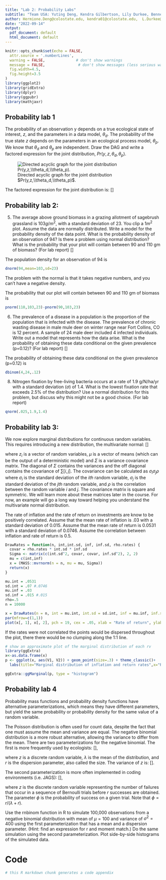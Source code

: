 ```yaml
---
title: "Lab 2: Probability Labs"
subtitle: "Team USA: Yuting Deng, Kendra Gilbertson, Lily Durkee, Bennett Hardy"
author: Hermione.Deng@colostate.edu, kendra01@colostate.edu,  L.Durkee@colostate.edu,Bennett.Hardy@colostate.edu
date: "2022-09-14"
output:
  pdf_document: default
  html_document: default
---
```


```r
knitr::opts_chunk$set(echo = FALSE,
  attr.source = '.numberLines',
  warning = FALSE,              # don't show warnings
  message = FALSE,               # don't show messages (less serious warnings)
  fig.width=4.5,
  fig.height=3.5
)
library(ggplot2)
library(gridExtra)
library(dplyr)
library(ggpubr)
library(mathjaxr)
```

## Probability lab 1

The probability of an observation y depends on a true ecological state of interest, $z$, and the parameters in a data model, $\theta_d$. The probability of the true state $z$ depends on the parameters in an ecological process model, $\theta_p$. We know that $\theta_d$ and $\theta_p$ are independent. Draw the DAG and write a factored expression for the joint distribution, $Pr(y,z,\theta_d,\theta_p)$.

![Directed acyclic graph for the joint distribution $Pr(y,z,\\theta_d,\\theta_p)$.](DAG.png)

The factored expression for the joint distribution is:
\[\makebox[\linewidth]{$Pr(y,z,\theta_p,\theta_d)=Pr(y\mid z,\theta_d)Pr(z \mid \theta_p)Pr(\theta_p)Pr(\theta_d)$}\]


## Probability lab 2:

5. The average above ground biomass in a grazing allotment of sagebrush grassland is $103 g/m^2$, with a standard deviation of 23. You clip a $1 m^2$ plot. Assume the data are normally distributed. Write a model for the probability density of the data point. What is the probability density of an observation of 94? Is there a problem using normal distribution? What is the probability that your plot will contain between 90 and 110 gm of biomass? (For lab report)
\[\makebox[\linewidth]{$Y \sim$ normal $(103,23)$}\]

The population density for an observation of 94 is
```r
dnorm(94,mean=103,sd=23)
```

The problem with the normal is that it takes negative numbers, and you can't have a negative density.

The probability that our plot will contain between 90 and 110 gm of biomass is
```r
pnorm(110,103,23)-pnorm(90,103,23)
```

6. The prevalence of a disease in a population is the proportion of the population that is infected with the disease. The prevalence of chronic wasting disease in male mule deer on winter range near Fort Collins, CO is 12 percent. A sample of 24 male deer included 4 infected individuals. Write out a model that represents how the data arise. What is the probability of obtaining these data conditional on the given prevalence (p=0.12)? (For lab report)
\[\makebox[\linewidth]{$Y \sim$ binomial $(24,.12)$}\]

The probability of obtaining these data conditional on the given prevalence (p=0.12) is
```r
dbinom(4,24,.12)
```

8. Nitrogen fixation by free-living bacteria occurs at a rate of 1.9 g/N/ha/yr with a standard deviation ($\sigma$) of 1.4. What is the lowest fixation rate that exceeds 2.5% of the distribution? Use a normal distribution for this problem, but discuss why this might not be a good choice. (For lab report)

```r
qnorm(.025,1.9,1.4)
```


## Probability lab 3:
We now explore marginal distributions for continuous random variables. This requires introducing a new distribution, the multivariate normal:
\[\makebox[\linewidth]{$z \sim$ multivariate normal $(\mu,\Sigma)$,}\]

where $z_i$ is a vector of random variables, $\mu$ is a vector of means (which can be the output of a deterministic model) and $\Sigma$ is a variance covariance matrix. The diagonal of $\Sigma$ contains the variances and the off diagonal contains the covariance of $\sum[i,j]$. The covariance can be calculated as $\sigma_i \sigma_j \rho$ where $\sigma_i$ is the standard deviation of the $ith$ random variable, $\sigma_j$ is the standard deviation of the $jth$ random variable, and $\rho$ is the correlation between the random variable $i$ and $j$. The covariance matrix is square and symmetric. We will learn more about these matrices later in the course. For now, an example will go a long way toward helping you understand the multivariate normal distribution.

The rate of inflation and the rate of return on investments are know to be positively correlated. Assume that the mean rate of inflation is .03 with a standard deviation of 0.015. Assume that the mean rate of return is 0.0531 with a standard deviation of 0.0746. Assume the correlation between inflation and rate of return is 0.5.

```r
DrawRates = function(n, int,int.sd, inf, inf.sd, rho.rates) {
  covar = rho.rates * int.sd * inf.sd
  Sigma <- matrix(c(int.sd^2, covar, covar, inf.sd^2), 2, 2)
  mu = c(int,inf)
  x = (MASS::mvrnorm(n = n, mu = mu, Sigma))
  return(x)
}

mu.int = .0531
sd.int = .07 #.0746
mu.inf = .03
sd.inf = .015 #.015
rho=.5
n = 10000

x = DrawRates(n = n, int = mu.int, int.sd = sd.int, inf = mu.inf, inf.sd = sd.inf, rho.rates = rho)
par(mfrow=c(1,1))
plot(x[, 1], x[, 2], pch = 19, cex = .05, xlab = "Rate of return", ylab = "Rate of inflation",main='Correlation between inflation and return rate')
```

If the rates were not correlated the points would be dispersed throughout the plot, there there would be no clumping along the 1:1 line.

```r
# show an approximate plot of the marginal distribution of each rv
library(ggExtra)
x<-as.data.frame(x)
p <- ggplot(x, aes(V1, V2)) + geom_point(size=.3) + theme_classic()+
  labs(title="Marginal distribution of inflation and return rates",x="Rate of return",y="Rate of inflation")+ theme(plot.title = element_text(hjust = 0.5))

ggExtra::ggMarginal(p, type = "histogram")
```

\newpage

## Probability lab 4
Probability mass functions and probability density functions have alternative parameterizations, which means they have different parameters, but yield the same probability or probability density for the same value of a random variable. 

The Poisson distribution is often used for count data, despite the fact that one must assume the mean and variance are equal. The negative binomial distribution is a more robust alternative, allowing the variance to differ from the mean. There are two parameterizations for the negative binomial. The first is more frequently used by ecologists:
\[\makebox[\linewidth]{$[z \mid \lambda,r]=\frac{\Gamma(z+r)}{\Gamma(r)z!}(\frac{r}{r+ \lambda})^r(\frac{\lambda}{r+ \lambda})^z$}\],

where $z$ is a discrete random variable, $\lambda$ is the mean of the distribution, and $r$ is the dispersion parameter, also called the size. The variance of $z$ is:
\[\makebox[\linewidth]{$\sigma^2=\lambda + \frac{\lambda^2}{r}$}\].

The second parameterization is more often implemented in coding environments (i.e. JAGS):
\[\makebox[\linewidth]{$[z \mid r,\phi]=\frac{\Gamma(z+r)}{\Gamma(r)z!} \phi^r(1 - \phi)^z$}\],

where $z$
 is the discrete random variable representing the number of failures that occur in a sequence of Bernoulli trials before $r$ successes are obtained. The parameter $\phi$ is the probability of success on a given trial. Note that $\phi=r/(\lambda+r)$.

Use the rnbinom function in R to simulate 100,000 observations from a negative binomial distribution with mean of $\mu=100$ and variance of $\sigma^2=400$ using the first parameterization that has a mean and a dispersion parameter. (Hint: find an expression for r and moment match.) Do the same simulation using the second parameterization. Plot side-by-side histograms of the simulated data.







\newpage

# Code

```r
# this R markdown chunk generates a code appendix
```



